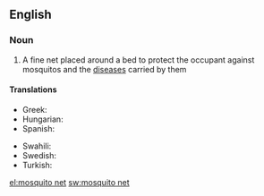 ==English==

===Noun===
{{wikipedia}}
{{en-noun|sg=[[mosquito]] [[net]]}}

# A fine net placed around a bed to protect the occupant against mosquitos and the [[disease]]s carried by them

====Translations====
{{trans-top|fine net used to protect against mosquitos}}
*Greek: {{t+|el|κουνουπιέρα|tr=kounoupiéra}}
*Hungarian: {{t+|hu|szúnyogháló}}
*Spanish: {{t-|es|mosquitero|m}}
{{trans-mid}}
* Swahili: {{t+|sw|kiandarua cha mbu|xs=Swahili}}
*Swedish: {{t-|sv|myggnät|n}}
* Turkish: {{t+|tr|cibinlik}}
{{trans-bottom}}

[[el:mosquito net]]
[[sw:mosquito net]]